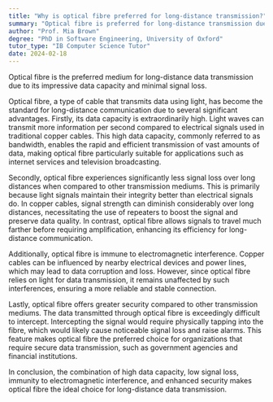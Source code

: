 ```yaml
---
title: "Why is optical fibre preferred for long-distance transmission?"
summary: "Optical fibre is preferred for long-distance transmission due to its high data capacity and low signal loss."
author: "Prof. Mia Brown"
degree: "PhD in Software Engineering, University of Oxford"
tutor_type: "IB Computer Science Tutor"
date: 2024-02-18
---
```


Optical fibre is the preferred medium for long-distance data transmission due to its impressive data capacity and minimal signal loss.

Optical fibre, a type of cable that transmits data using light, has become the standard for long-distance communication due to several significant advantages. Firstly, its data capacity is extraordinarily high. Light waves can transmit more information per second compared to electrical signals used in traditional copper cables. This high data capacity, commonly referred to as bandwidth, enables the rapid and efficient transmission of vast amounts of data, making optical fibre particularly suitable for applications such as internet services and television broadcasting.

Secondly, optical fibre experiences significantly less signal loss over long distances when compared to other transmission mediums. This is primarily because light signals maintain their integrity better than electrical signals do. In copper cables, signal strength can diminish considerably over long distances, necessitating the use of repeaters to boost the signal and preserve data quality. In contrast, optical fibre allows signals to travel much farther before requiring amplification, enhancing its efficiency for long-distance communication.

Additionally, optical fibre is immune to electromagnetic interference. Copper cables can be influenced by nearby electrical devices and power lines, which may lead to data corruption and loss. However, since optical fibre relies on light for data transmission, it remains unaffected by such interferences, ensuring a more reliable and stable connection.

Lastly, optical fibre offers greater security compared to other transmission mediums. The data transmitted through optical fibre is exceedingly difficult to intercept. Intercepting the signal would require physically tapping into the fibre, which would likely cause noticeable signal loss and raise alarms. This feature makes optical fibre the preferred choice for organizations that require secure data transmission, such as government agencies and financial institutions.

In conclusion, the combination of high data capacity, low signal loss, immunity to electromagnetic interference, and enhanced security makes optical fibre the ideal choice for long-distance data transmission.
    